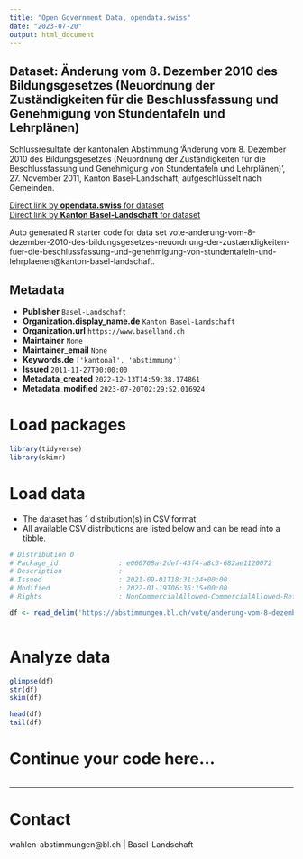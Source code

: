 ```yaml
---
title: "Open Government Data, opendata.swiss"
date: "2023-07-20"
output: html_document
---
```


## Dataset: Änderung vom 8. Dezember 2010 des Bildungsgesetzes (Neuordnung der Zuständigkeiten für die Beschlussfassung und Genehmigung von Stundentafeln und Lehrplänen)

Schlussresultate der kantonalen Abstimmung 'Änderung vom 8. Dezember 2010 des Bildungsgesetzes (Neuordnung der Zuständigkeiten für die Beschlussfassung und Genehmigung von Stundentafeln und Lehrplänen)', 27. November 2011, Kanton Basel-Landschaft, aufgeschlüsselt nach Gemeinden.

[Direct link by **opendata.swiss** for dataset](https://opendata.swiss/de/dataset/anderung-vom-8-dezember-2010-des-bildungsgesetzes-neuordnung-der-zustandigkeiten-fur-die-beschl)<br>
[Direct link by **Kanton Basel-Landschaft** for dataset](https://abstimmungen.bl.ch/vote/anderung-vom-8-dezember-2010-des-bildungsgesetzes-neuordnung-der-zustaendigkeiten-fuer-die-beschlussfassung-und-genehmigung-von-stundentafeln-und-lehrplaenen/data)

Auto generated R starter code for data set vote-anderung-vom-8-dezember-2010-des-bildungsgesetzes-neuordnung-der-zustaendigkeiten-fuer-die-beschlussfassung-und-genehmigung-von-stundentafeln-und-lehrplaenen@kanton-basel-landschaft.

## Metadata

- **Publisher** `Basel-Landschaft`
- **Organization.display_name.de** `Kanton Basel-Landschaft`
- **Organization.url** `https://www.baselland.ch`
- **Maintainer** `None`
- **Maintainer_email** `None`
- **Keywords.de** `['kantonal', 'abstimmung']`
- **Issued** `2011-11-27T00:00:00`
- **Metadata_created** `2022-12-13T14:59:38.174861`
- **Metadata_modified** `2023-07-20T02:29:52.016924`


# Load packages

```r

library(tidyverse)
library(skimr)

```

# Load data

-   The dataset has 1 distribution(s) in CSV format.
-   All available CSV distributions are listed below and can be read into a tibble.

```r

# Distribution 0
# Package_id               : e060708a-2def-43f4-a8c3-682ae1120072
# Description              : 
# Issued                   : 2021-09-01T18:31:24+00:00
# Modified                 : 2022-01-19T06:36:15+00:00
# Rights                   : NonCommercialAllowed-CommercialAllowed-ReferenceRequired

df <- read_delim('https://abstimmungen.bl.ch/vote/anderung-vom-8-dezember-2010-des-bildungsgesetzes-neuordnung-der-zustaendigkeiten-fuer-die-beschlussfassung-und-genehmigung-von-stundentafeln-und-lehrplaenen/data-csv')



```

# Analyze data

```r

glimpse(df)
str(df)
skim(df)

head(df)
tail(df)

```

# Continue your code here...

```r

```

------------------------------------------------------------------------

# Contact

wahlen-abstimmungen@bl.ch | Basel-Landschaft
